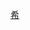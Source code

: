 {{navbox
| name       = 提坦
| title      = [[泰坦]]
| state      = uncollapsed
| titlestyle = background:#e6e6fa;
| groupstyle = background:#f0ffff;
| liststyle  = padding:0.25em 0; line-height:1.2em;
| group1     = 第一代
| list1      = [[克洛诺斯]] - [[瑞亚]] - [[俄刻阿诺斯]] - [[科俄斯]] - [[克利俄斯]] - [[许珀里翁 (神话)|许珀里翁]] - [[伊阿珀托斯]] -  [[忒堤斯]] - [[福柏]] - [[忒亚]] -  [[谟涅摩叙涅]] - [[忒弥斯]]
| group2     = 第二代
| list2      = [[赫利俄斯]] - [[厄俄斯]] - [[阿斯特赖俄斯]] - [[勒托]] - [[珀耳塞斯]] - [[阿特拉斯]] - [[普罗米修斯]] - [[厄庇墨透斯]] - [[塞勒涅]] - [[阿斯忒里亚]] - [[帕拉斯]] - [[墨诺提俄斯]]
| group3     = 第三代
| list3      = [[福斯福洛斯]] - [[赫斯珀洛斯]] - [[赫卡忒]]
}}
<noinclude>
[[Category:希腊神话模板|希]]
</noinclude>